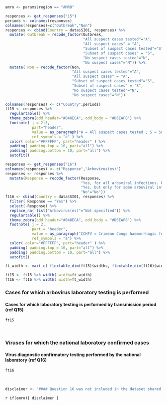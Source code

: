 
```r
amro <- params$region == "AMRO"
```


```r
responses <- get_responses("15")
periods <- colnames(responses)
colnames(responses)=c("Outbreak","Non")
responses <- cbind(Country = data$SI01, responses) %>% 
  mutate( Outbreak = recode_factor(Outbreak,
                                   "All suspect cases tested"="A",
                                   "All suspect cases" = "A",
                                   "Subset of suspect cases tested"="S",
                                   "Subset of suspect cases" = "S",
                                   "No suspect cases tested"="N",
                                   "No suspect cases"="N")) %>%
  mutate( Non = recode_factor(Non,
                              "All suspect cases tested"="A",
                              "All suspect cases" = "A",
                              "Subset of suspect cases tested"="S",
                              "Subset of suspect cases" = "S",
                              "No suspect cases tested"="N",
                              "No suspect cases"="N")) 
  
colnames(responses) <- c("Country",periods)
ft15 <- responses %>%
  regulartable() %>% 
  theme_zebra(odd_header="#048ECA", odd_body = "#D6EAF8") %>% 
  footnote( j = 2:3,
            part="header",
            value = as_paragraph("A = All suspect cases tested ; S = Subset of suspect cases tested ; N = No suspect cases tested"),
            ref_symbols = "a" ) %>%
  color( color="#FFFFFF", part="header" ) %>% 
  padding( padding.top = 10, part="all") %>%
  padding( padding.bottom = 10, part="all") %>%
  autofit()

responses <- get_responses("16")
colnames(responses) <- c("Response","Arbovirus(es)")
responses <- responses %>%
  mutate(Response = recode_factor(Response,
                                  "Yes, for all arboviral infections. Please specify them:"="Yes",
                                  "Yes, but only for some arboviral infections. Please specify them:"="Yes",
                                  "No"="No"))
ft16 <- cbind(Country = data$SI01, responses) %>% 
  filter( Response == "Yes") %>%
  select(-Response) %>%
  replace_na( list("Arbovirus(es)"="Not specified")) %>%
  regulartable() %>% 
  theme_zebra(odd_header="#048ECA", odd_body = "#D6EAF8") %>% 
  footnote( j = 2,
            part = "header",
            value = as_paragraph("CCHFV = Crimean Congo haemorrhagic fever virus; CHIKV = chikungunya virus; DENV = dengue virus; EEEV = Eastern equine encephalitis virus; MAYV = Mayaro virus; OROV = Oropouche virus; RVFV = Rift Valley fever virus; SFFV = Sand fly fever virus (Naples, Sicilian); TBEV = Tick-borne encephalitis virus; TOSV = Toscana virus; VEEV = Venezuelan equine encephalitis virus; WNV = West Nile virus; YFV = yellow fever virus"),
            ref_symbols = "a") %>%
  color( color="#FFFFFF", part="header" ) %>% 
  padding( padding.top = 10, part="all") %>%
  padding( padding.bottom = 10, part="all") %>%
  autofit()

ft_width <- max( c( flextable_dim(ft15)$widths, flextable_dim(ft16)$widths ))

ft15 <- ft15 %>% width( width=ft_width)
ft16 <- ft16 %>% width( width=ft_width)
```

### Cases for which arbovirus laboratory testing is performed

#### Cases for which laboratory testing is performed by transmission period (ref Q15)

```r
ft15
```

<br>

### Viruses for which the national laboratory confirmed cases

#### Virus diagnostic confirmatory testing performed by the national laboratory (ref Q16)

```r
ft16
```

<br> 

```r
disclaimer <- "#### Question 16 was not included in the dataset shared with AMRO for completion. Please see the Arbovirus Survey Overview for more information."
```

`r if(amro){ disclaimer }`
